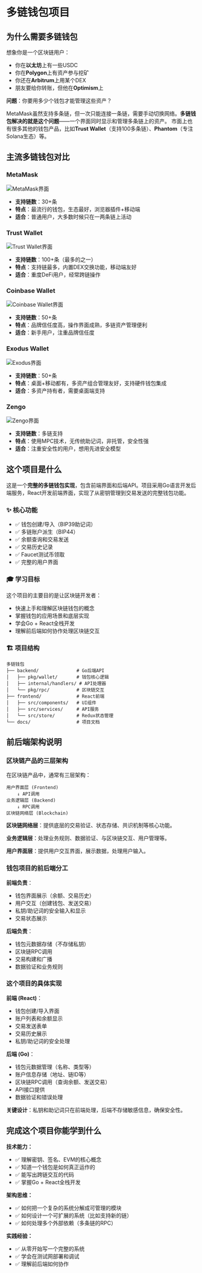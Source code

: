 # 多链钱包项目

## 为什么需要多链钱包

想象你是一个区块链用户：
- 你在**以太坊**上有一些USDC
- 你在**Polygon**上有资产参与挖矿  
- 你还在**Arbitrum**上用某个DEX
- 朋友要给你转账，但他在**Optimism**上

**问题**：你要用多少个钱包才能管理这些资产？

MetaMask虽然支持多条链，但一次只能连接一条链，需要手动切换网络。**多链钱包解决的就是这个问题**——一个界面同时显示和管理多条链上的资产。
市面上也有很多其他的钱包产品，比如**Trust Wallet**（支持100多条链）、**Phantom**（专注Solana生态）等。

## 主流多链钱包对比

### MetaMask
![MetaMask界面](https://images.ctfassets.net/clixtyxoaeas/1wQw6KVQA81iWpTjWTpYaz/cce9fce4d7d2e9c35b27cff65cd9909c/MM_UI_Updates___No_Annotations__Feature_.png)

- **支持链数**：30+条
- **特点**：最流行的钱包，生态最好，浏览器插件+移动端
- **适合**：普通用户，大多数时候只在一两条链上活动

### Trust Wallet
![Trust Wallet界面](https://strapi-cdn.trustwallet.com/image6_7fac55e8ae.png)

- **支持链数**：100+条（最多的之一）
- **特点**：支持链最多，内置DEX交换功能，移动端友好
- **适合**：重度DeFi用户，经常跨链操作

### Coinbase Wallet
![Coinbase Wallet界面](https://images.ctfassets.net/sygt3q11s4a9/3XeDjfd5xBqKJlNfzON55l/9d49b927c9d48fb3af3c934aa9177535/0_HQnsVZ29Z-OBkzNa)

- **支持链数**：50+条
- **特点**：品牌信任度高，操作界面成熟，多链资产管理便利
- **适合**：新手用户，注重品牌信任度

### Exodus Wallet
![Exodus界面](https://www.exodus.com/_next/static/media/hero-preview.a5ed490b.png)

- **支持链数**：50+条
- **特点**：桌面+移动都有，多资产组合管理友好，支持硬件钱包集成
- **适合**：多资产持有者，需要桌面端支持

### Zengo
![Zengo界面](https://zengo.com/wp-content/uploads/Zengo-Social-Share-Image.png)

- **支持链数**：多链支持
- **特点**：使用MPC技术，无传统助记词，非托管，安全性强
- **适合**：注重安全性的用户，想用先进安全模型


## 这个项目是什么

这是一个**完整的多链钱包实现**，包含前端界面和后端API。项目采用Go语言开发后端服务，React开发前端界面，实现了从密钥管理到交易发送的完整钱包功能。

### ✨ 核心功能
- ✅ 钱包创建/导入（BIP39助记词）
- ✅ 多链账户派生（BIP44）
- ✅ 余额查询和交易发送
- ✅ 交易历史记录
- ✅ Faucet测试币领取
- ✅ 完整的用户界面

### 🎓 学习目标
这个项目的主要目的是让区块链开发者：
- 快速上手和理解区块链钱包的概念
- 掌握钱包的应用场景和底层实现
- 学会Go + React全栈开发
- 理解前后端如何协作处理区块链交互





### 🏗️ 项目结构
```
多链钱包
├── backend/              # Go后端API
│   ├── pkg/wallet/       # 钱包核心逻辑
│   ├── internal/handlers/ # API处理器
│   └── pkg/rpc/          # 区块链交互
├── frontend/             # React前端
│   ├── src/components/   # UI组件
│   ├── src/services/     # API服务
│   └── src/store/        # Redux状态管理
└── docs/                 # 项目文档
```

## 前后端架构说明

### 区块链产品的三层架构

在区块链产品中，通常有三层架构：

```
用户界面层 (Frontend)
    ↓ API调用
业务逻辑层 (Backend)  
    ↓ RPC调用
区块链网络层 (Blockchain)
```

**区块链网络层**：提供底层的交易验证、状态存储、共识机制等核心功能。

**业务逻辑层**：处理业务规则、数据验证、与区块链交互、用户管理等。

**用户界面层**：提供用户交互界面，展示数据，处理用户输入。

### 钱包项目的前后端分工

**前端负责**：
- 钱包界面展示（余额、交易历史）
- 用户交互（创建钱包、发送交易）
- 私钥/助记词的安全输入和显示
- 交易状态展示

**后端负责**：
- 钱包元数据存储（不存储私钥）
- 区块链RPC调用
- 交易构建和广播
- 数据验证和业务规则

### 这个项目的具体实现

**前端 (React)**：
- 钱包创建/导入界面
- 账户列表和余额显示
- 交易发送表单
- 交易历史展示
- 私钥/助记词的安全处理

**后端 (Go)**：
- 钱包元数据管理（名称、类型等）
- 账户信息存储（地址、链ID等）
- 区块链RPC调用（查询余额、发送交易）
- API接口提供
- 数据验证和错误处理

**关键设计**：私钥和助记词只在前端处理，后端不存储敏感信息，确保安全性。




## 完成这个项目你能学到什么

**技术能力：**
- ✅ 理解密钥、签名、EVM的核心概念
- ✅ 知道一个钱包是如何真正运作的
- ✅ 能写出跨链交互的代码
- ✅ 掌握Go + React全栈开发

**架构思维：**
- ✅ 如何把一个复杂的系统分解成可管理的模块
- ✅ 如何设计一个可扩展的系统（比如支持新的链）
- ✅ 如何处理多个外部依赖（多条链的RPC）

**实践经验：**
- ✅ 从零开始写一个完整的系统
- ✅ 学会在测试网部署和调试
- ✅ 理解前后端如何协作

